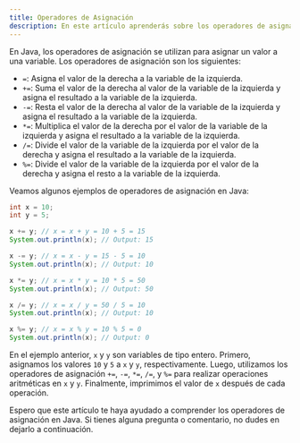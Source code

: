 ```yaml
---
title: Operadores de Asignación
description: En este artículo aprenderás sobre los operadores de asignación en Java.
---
```


En Java, los operadores de asignación se utilizan para asignar un valor a una variable. Los operadores de asignación son los siguientes:

- `=`: Asigna el valor de la derecha a la variable de la izquierda.
- `+=`: Suma el valor de la derecha al valor de la variable de la izquierda y asigna el resultado a la variable de la izquierda.
- `-=`: Resta el valor de la derecha al valor de la variable de la izquierda y asigna el resultado a la variable de la izquierda.
- `*=`: Multiplica el valor de la derecha por el valor de la variable de la izquierda y asigna el resultado a la variable de la izquierda.
- `/=`: Divide el valor de la variable de la izquierda por el valor de la derecha y asigna el resultado a la variable de la izquierda.
- `%=`: Divide el valor de la variable de la izquierda por el valor de la derecha y asigna el resto a la variable de la izquierda.

Veamos algunos ejemplos de operadores de asignación en Java:

```java
int x = 10;
int y = 5;

x += y; // x = x + y = 10 + 5 = 15
System.out.println(x); // Output: 15

x -= y; // x = x - y = 15 - 5 = 10
System.out.println(x); // Output: 10

x *= y; // x = x * y = 10 * 5 = 50
System.out.println(x); // Output: 50

x /= y; // x = x / y = 50 / 5 = 10
System.out.println(x); // Output: 10

x %= y; // x = x % y = 10 % 5 = 0
System.out.println(x); // Output: 0
```

En el ejemplo anterior, `x` y `y` son variables de tipo entero. Primero, asignamos los valores `10` y `5` a `x` y `y`, respectivamente. Luego, utilizamos los operadores de asignación `+=`, `-=`, `*=`, `/=`, y `%=` para realizar operaciones aritméticas en `x` y `y`. Finalmente, imprimimos el valor de `x` después de cada operación.

Espero que este artículo te haya ayudado a comprender los operadores de asignación en Java. Si tienes alguna pregunta o comentario, no dudes en dejarlo a continuación.


